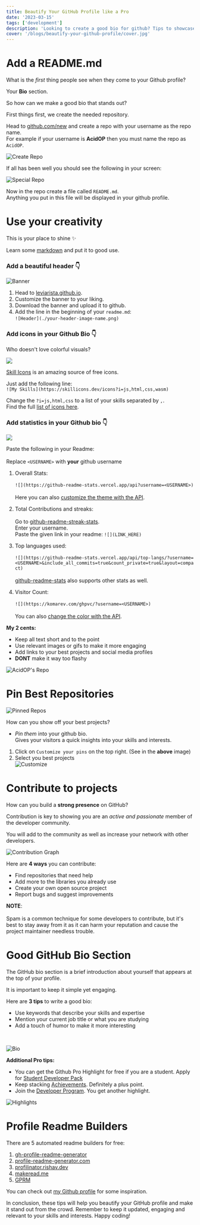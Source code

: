 ```yaml
---
title: Beautify Your GitHub Profile like a Pro
date: '2023-03-15'
tags: ['development']
description: 'Looking to create a good bio for github? Tips to showcase skills, build online presence, and keep profile visually appealing bio for github.'
cover: '/blogs/beautify-your-github-profile/cover.jpg'
---
```


# Add a README.md

What is the _first_ thing people see when they come to your Github profile?

Your **Bio** section.

So how can we make a good bio that stands out?

First things first, we create the needed repository.

Head to [github.com/new](https://github.com/new) and create a repo with your username as the repo name.  
For example if your username is **AcidOP** then you must name the repo as `AcidOP`.

![Create Repo](/blogs/beautify-your-github-profile/create-repo.png)

If all has been well you should see the following in your screen:

![Special Repo](/blogs/beautify-your-github-profile/special.png)

Now in the repo create a file called `README.md`. \
Anything you put in this file will be displayed in your github profile.

# Use your creativity

This is your place to shine ✨

Learn some [markdown](/blogs/markdown-cheatsheet) and put it to good use.

### Add a beautiful header 👇

![Banner](/blogs/beautify-your-github-profile/banner.png)

1. Head to [leviarista.github.io](https://leviarista.github.io/github-profile-header-generator/).
2. Customize the banner to your liking.
3. Download the banner and upload it to github.
4. Add the line in the beginning of your `readme.md`:\
   `![Header](./your-header-image-name.png)`

### Add icons in your Github Bio 👇

Who doesn't love colorful visuals?

![](/blogs/beautify-your-github-profile/icons.png)

[Skill Icons](https://github.com/tandpfun/skill-icons?tab=readme-ov-file#specifying-icons) is an amazing source of free icons.

Just add the following line:\
`![My Skills](https://skillicons.dev/icons?i=js,html,css,wasm)`

Change the `?i=js,html,css` to a list of your skills separated by `,`.\
Find the full [list of icons here](https://github.com/tandpfun/skill-icons?tab=readme-ov-file#icons-list).

### Add statistics in your Github bio 👇

![](/blogs/beautify-your-github-profile/stats.png)

Paste the following in your Readme:
\
\
Replace `<USERNAME>` with **your** github username

1. Overall Stats:
   \
   \
   `![](https://github-readme-stats.vercel.app/api?username=<USERNAME>)`
   \
   \
   Here you can also [customize the theme with the API](https://github.com/anuraghazra/github-readme-stats?tab=readme-ov-file#all-inbuilt-themes).

2. Total Contributions and streaks:
   \
   \
   Go to [github-readme-streak-stats](https://streak-stats.demolab.com/demo/).\
   Enter your username. \
   Paste the given link in your readme: `![](LINK_HERE)`

3. Top languages used:
   \
   \
   `![](https://github-readme-stats.vercel.app/api/top-langs/?username=<USERNAME>&include_all_commits=true&count_private=true&layout=compact)`
   \
   \
   [github-readme-stats](https://github.com/anuraghazra/github-readme-stats?tab=readme-ov-file#showing-additional-individual-stats) also supports other stats as well.

4. Visitor Count:
   \
   \
   `![](https://komarev.com/ghpvc/?username=<USERNAME>)`
   \
   \
   You can also [change the color with the API](https://github.com/antonkomarev/github-profile-views-counter?tab=readme-ov-file#color).

**My 2 cents:**

- Keep all text short and to the point
- Use relevant images or gifs to make it more engaging
- Add links to your best projects and social media profiles
- **DONT** make it way too flashy

![AcidOP's Repo](/blogs/beautify-your-github-profile/my-profile.png)

# Pin Best Repositories

![Pinned Repos](/blogs/beautify-your-github-profile/pinned.png)

How can you show off your best projects?

- _Pin them_ into your github bio.\
  Gives your visitors a quick insights into your skills and interests.

1. Click on `Customize your pins` on the top right. (See in the **above** image)
2. Select you best projects  
   ![Customize](/blogs/beautify-your-github-profile/customize.png)

# Contribute to projects

How can you build a **strong presence** on GitHub?

Contribution is key to showing you are an _active and passionate_ member of the developer community.

You will add to the community as well as increase your network with other developers.

![Contribution Graph](/blogs/beautify-your-github-profile/contribution.png)

Here are **4 ways** you can contribute:

- Find repositories that need help
- Add more to the libraries you already use
- Create your own open source project
- Report bugs and suggest improvements

**NOTE**: \
\
Spam is a common technique for some developers to contribute, but it's best to stay away from it as it can harm your reputation and cause the project maintainer needless trouble.

# Good GitHub Bio Section

The GitHub bio section is a brief introduction about yourself that appears at the top of your profile.

It is important to keep it simple yet engaging.

Here are **3 tips** to write a good bio:

- Use keywords that describe your skills and expertise
- Mention your current job title or what you are studying
- Add a touch of humor to make it more interesting

<br />

![Bio](/blogs/beautify-your-github-profile/bio.png)

**Additional Pro tips:**

- You can get the Github Pro Highlight for free if you are a student. Apply for [Student Developer Pack](https://developer.github.com/program/)
- Keep stacking [Achievements](https://github.com/sagelga/github-achievement-cheatsheet). Definitely a plus point.
- Join the [Developer Program](https://docs.github.com/en/get-started/exploring-integrations/github-developer-program). You get another highlight.

![Highlights](/blogs/beautify-your-github-profile/highlights.png)

# Profile Readme Builders

There are 5 automated readme builders for free:

1. [gh-profile-readme-generator](https://rahuldkjain.github.io/gh-profile-readme-generator/)
2. [profile-readme-generator.com](https://profile-readme-generator.com/)
3. [profilinator.rishav.dev](https://profilinator.rishav.dev/)
4. [makeread.me](https://makeread.me/select-template)
5. [GPRM](https://gprm.itsvg.in/)

You can check out [my Github profile](https://github.com/AcidOP) for some inspiration.

In conclusion, these tips will help you beautify your GitHub profile and make it stand out from the crowd. Remember to keep it updated, engaging and relevant to your skills and interests. Happy coding!
